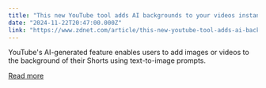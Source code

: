 ```yaml
---
title: "This new YouTube tool adds AI backgrounds to your videos instantly - for free"
date: "2024-11-22T20:47:00.000Z"
link: "https://www.zdnet.com/article/this-new-youtube-tool-adds-ai-backgrounds-to-your-videos-instantly-for-free/"
---
```


YouTube's AI-generated feature enables users to add images or videos to the background of their Shorts using text-to-image prompts.

[Read more](https://www.zdnet.com/article/this-new-youtube-tool-adds-ai-backgrounds-to-your-videos-instantly-for-free/)

